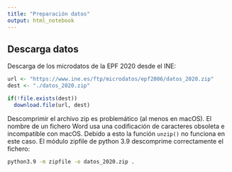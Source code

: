 ```yaml
---
title: "Preparación datos"
output: html_notebook
---
```


## Descarga datos

Descarga de los microdatos de la EPF 2020 desde el INE:
```r
url <- "https://www.ine.es/ftp/microdatos/epf2006/datos_2020.zip"
dest <- "./datos_2020.zip"

if(!file.exists(dest))
  download.file(url, dest)
```
Descomprimir el archivo zip es problemático (al menos en macOS). El nombre de un fichero Word usa una codificación de caracteres obsoleta e incompatible con macOS. Debido a esto la función `unzip()` no funciona en este caso. El módulo zipfile de python 3.9 descomprime correctamente el fichero:
```sh
python3.9 -m zipfile -e datos_2020.zip .
```

